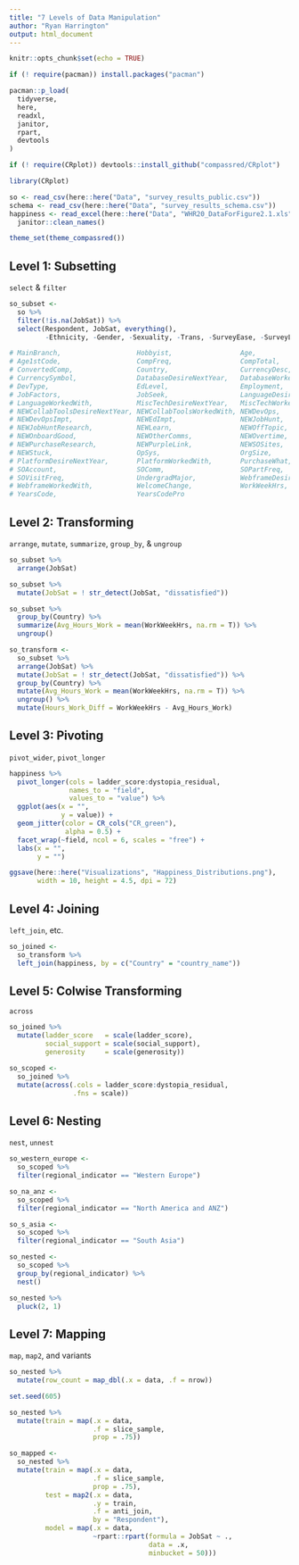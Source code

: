 ```yaml
---
title: "7 Levels of Data Manipulation"
author: "Ryan Harrington"
output: html_document
---
```


```r
knitr::opts_chunk$set(echo = TRUE)
```

```r
if (! require(pacman)) install.packages("pacman")

pacman::p_load(
  tidyverse,
  here,
  readxl,
  janitor,
  rpart,
  devtools
)

if (! require(CRplot)) devtools::install_github("compassred/CRplot")

library(CRplot)
```

```r
so <- read_csv(here::here("Data", "survey_results_public.csv"))
schema <- read_csv(here::here("Data", "survey_results_schema.csv"))
happiness <- read_excel(here::here("Data", "WHR20_DataForFigure2.1.xls")) %>% 
  janitor::clean_names()

theme_set(theme_compassred())
```

## Level 1: Subsetting
`select` & `filter`

```r
so_subset <- 
  so %>% 
  filter(!is.na(JobSat)) %>% 
  select(Respondent, JobSat, everything(), 
         -Ethnicity, -Gender, -Sexuality, -Trans, -SurveyEase, -SurveyLength)

# MainBranch,                   Hobbyist,                 Age, 
# Age1stCode,                   CompFreq,                 CompTotal, 
# ConvertedComp,                Country,                  CurrencyDesc, 
# CurrencySymbol,               DatabaseDesireNextYear,   DatabaseWorkedWith,
# DevType,                      EdLevel,                  Employment,
# JobFactors,                   JobSeek,                  LanguageDesireNextYear, 
# LanguageWorkedWith,           MiscTechDesireNextYear,   MiscTechWorkedWith, 
# NEWCollabToolsDesireNextYear, NEWCollabToolsWorkedWith, NEWDevOps, 
# NEWDevOpsImpt,                NEWEdImpt,                NEWJobHunt, 
# NEWJobHuntResearch,           NEWLearn,                 NEWOffTopic,
# NEWOnboardGood,               NEWOtherComms,            NEWOvertime, 
# NEWPurchaseResearch,          NEWPurpleLink,            NEWSOSites, 
# NEWStuck,                     OpSys,                    OrgSize, 
# PlatformDesireNextYear,       PlatformWorkedWith,       PurchaseWhat,    
# SOAccount,                    SOComm,                   SOPartFreq,
# SOVisitFreq,                  UndergradMajor,           WebframeDesireNextYear,
# WebframeWorkedWith,           WelcomeChange,            WorkWeekHrs,
# YearsCode,                    YearsCodePro
```

## Level 2: Transforming
`arrange`, `mutate`, `summarize`, `group_by`, & `ungroup`

```r
so_subset %>% 
  arrange(JobSat)
```


```r
so_subset %>% 
  mutate(JobSat = ! str_detect(JobSat, "dissatisfied"))
```

```r
so_subset %>% 
  group_by(Country) %>% 
  summarize(Avg_Hours_Work = mean(WorkWeekHrs, na.rm = T)) %>% 
  ungroup()
```

```r
so_transform <- 
  so_subset %>% 
  arrange(JobSat) %>% 
  mutate(JobSat = ! str_detect(JobSat, "dissatisfied")) %>% 
  group_by(Country) %>% 
  mutate(Avg_Hours_Work = mean(WorkWeekHrs, na.rm = T)) %>% 
  ungroup() %>% 
  mutate(Hours_Work_Diff = WorkWeekHrs - Avg_Hours_Work)
```


## Level 3: Pivoting
`pivot_wider`, `pivot_longer`

```r
happiness %>% 
  pivot_longer(cols = ladder_score:dystopia_residual,
               names_to = "field",
               values_to = "value") %>% 
  ggplot(aes(x = "",
             y = value)) +
  geom_jitter(color = CR_cols("CR_green"),
              alpha = 0.5) +
  facet_wrap(~field, ncol = 6, scales = "free") +
  labs(x = "",
       y = "")

ggsave(here::here("Visualizations", "Happiness_Distributions.png"),
       width = 10, height = 4.5, dpi = 72)
```


## Level 4: Joining
`left_join`, etc.

```r
so_joined <- 
  so_transform %>% 
  left_join(happiness, by = c("Country" = "country_name"))
```


## Level 5: Colwise Transforming 
`across`

```r
so_joined %>% 
  mutate(ladder_score   = scale(ladder_score),
         social_support = scale(social_support),
         generosity     = scale(generosity))
```

```r
so_scoped <- 
  so_joined %>% 
  mutate(across(.cols = ladder_score:dystopia_residual, 
                .fns = scale))
```

## Level 6: Nesting
`nest`, `unnest`

```r
so_western_europe <- 
  so_scoped %>% 
  filter(regional_indicator == "Western Europe")

so_na_anz <- 
  so_scoped %>% 
  filter(regional_indicator == "North America and ANZ")

so_s_asia <- 
  so_scoped %>% 
  filter(regional_indicator == "South Asia")
```

```r
so_nested <- 
  so_scoped %>% 
  group_by(regional_indicator) %>% 
  nest()
```

```r
so_nested %>% 
  pluck(2, 1)
```

## Level 7: Mapping
`map`, `map2`, and variants

```r
so_nested %>% 
  mutate(row_count = map_dbl(.x = data, .f = nrow))
```

```r
set.seed(605)

so_nested %>% 
  mutate(train = map(.x = data, 
                     .f = slice_sample, 
                     prop = .75))
```


```r
so_mapped <- 
  so_nested %>% 
  mutate(train = map(.x = data, 
                     .f = slice_sample, 
                     prop = .75),
         test = map2(.x = data, 
                     .y = train, 
                     .f = anti_join, 
                     by = "Respondent"),
         model = map(.x = data, 
                     ~rpart::rpart(formula = JobSat ~ ., 
                                   data = .x, 
                                   minbucket = 50)))
```
